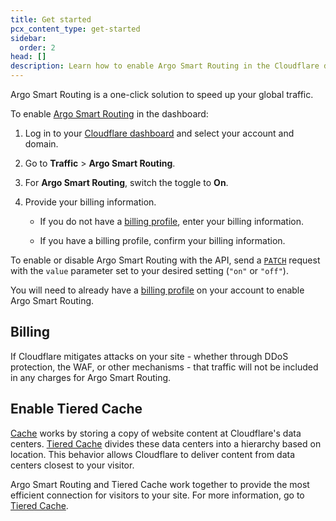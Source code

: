 ```yaml
---
title: Get started
pcx_content_type: get-started
sidebar:
  order: 2
head: []
description: Learn how to enable Argo Smart Routing in the Cloudflare dashboard.
---
```



Argo Smart Routing is a one-click solution to speed up your global traffic.

<Tabs syncKey="dashPlusAPI"> <TabItem label="Dashboard">

To enable [Argo Smart Routing](https://dash.cloudflare.com/?to=/:account/:zone/traffic) in the dashboard:

1. Log in to your [Cloudflare dashboard](https://dash.cloudflare.com/) and select your account and domain.
2. Go to **Traffic** > **Argo Smart Routing**.
3. For **Argo Smart Routing**, switch the toggle to **On**.
4. Provide your billing information.

   - If you do not have a [billing profile](/fundamentals/subscriptions-and-billing/create-billing-profile/), enter your billing information.

   - If you have a billing profile, confirm your billing information.

</TabItem> <TabItem label="API">

To enable or disable Argo Smart Routing with the API, send a [`PATCH`](/api/operations/argo-smart-routing-patch-argo-smart-routing-setting) request with the `value` parameter set to your desired setting (`"on"` or `"off"`).

You will need to already have a [billing profile](/fundamentals/subscriptions-and-billing/create-billing-profile/) on your account to enable Argo Smart Routing.

</TabItem> </Tabs>

<Render file="non-contract-enablement" product="fundamentals" />

## Billing

If Cloudflare mitigates attacks on your site - whether through DDoS protection, the WAF, or other mechanisms - that traffic will not be included in any charges for Argo Smart Routing.

<Render file="ubb-recommendation" product="fundamentals" />

## Enable Tiered Cache

[Cache](/cache/) works by storing a copy of website content at Cloudflare's data centers. [Tiered Cache](/cache/how-to/tiered-cache/) divides these data centers into a hierarchy based on location. This behavior allows Cloudflare to deliver content from data centers closest to your visitor.

Argo Smart Routing and Tiered Cache work together to provide the most efficient connection for visitors to your site. For more information, go to [Tiered Cache](/cache/how-to/tiered-cache/).
